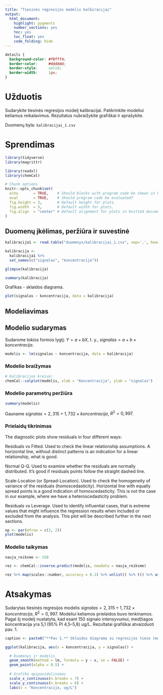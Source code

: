 ---
title: "Tiesinės regresijos modelis kalbiracijai"
output: 
  html_document: 
    highlight: pygments
    number_sections: yes
    toc: yes
    toc_float: yes
    code_folding: hide
---
```{css, echo=FALSE}
details {
  background-color: #f0fff4;
  border-color:     #dddddd;
  border-style:     solid;
  border-width:     1px;
}
```
# Užduotis

Sudarykite tiesinės regresijos modelį kalibracijai.
Patikrinkite modeliui keliamus reikalavimus.
Rezultatus nubraižykite grafiškai ir aprašykite.

Duomenų byla: `kalibracijai_1.csv`

# Sprendimas
```{r setup, message=FALSE, results='hide'}
library(tidyverse)
library(magrittr)

library(readxl)
library(chemCal)

# Chunk options
knitr::opts_chunk$set(
  echo       = TRUE,    # Should blocks with program code be shown in knitted documents?
  eval       = TRUE,    # Should program code be evaluated?
  fig.height = 3,       # Default height for plots.
  fig.width  = 5,       # Default width for plots.
  fig.align  = "center" # Default alignment for plots in knitted documents.
)
```

## Duomenų įkėlimas, peržiūra ir suvestinė

```{r}
kalibracija1 <- read.table("duomenys/kalibracijai_1.csv", sep=',', header=TRUE)
```

```{r}
kalibracija <- 
  kalibracija1 %>% 
  set_names(c("signalas", "koncentracija"))

glimpse(kalibracija)
```

```{r}
summary(kalibracija)
```


Grafikas - sklaidos diagrama.
```{r fig.height=4}

plot(signalas ~ koncentracija, data = kalibracija)
```

## Modeliavimas

## Modelio sudarymas

Sudarome tokios formos lygtį: $Y = a + bX$, t. y., $signalas = a + b \times koncentracija$.
```{r}
modelis <- lm(signalas ~ koncentracija, data = kalibracija)
```

### Modelio braižymas

```{r fig.height=3.5, fig.width=7}
# Kalibracijos kreivė:
chemCal::calplot(modelis, xlab = "Koncentracija", ylab = "signalas")
```

### Modelio parametrų peržiūra

```{r}
summary(modelis)
```

Gauname $signalas = 2{,}315 + 1{,}732 × koncentracija$, $R^2 = 0{,}997$.

### Prielaidų tikrinimas

The diagnostic plots show residuals in four different ways:

Residuals vs Fitted. Used to check the linear relationship assumptions. A
horizontal line, without distinct patterns is an indication for a linear
relationship, what is good.

Normal Q-Q. Used to examine whether the residuals are normally distributed.
It’s good if residuals points follow the straight dashed line.

Scale-Location (or Spread-Location). Used to check the homogeneity of variance
of the residuals (homoscedasticity). Horizontal line with equally spread points
is a good indication of homoscedasticity. This is not the case in our example,
where we have a heteroscedasticity problem.

Residuals vs Leverage. Used to identify influential cases, that is extreme
values that might influence the regression results when included or excluded
from the analysis. This plot will be described further in the next sections.

```{r fig.height=5, fig.width=5}
op <- par(mfrow = c(2, 2))
plot(modelis)
```

### Modelio taikymas

```{r}
nauja_reiksme <- 150

rez <- chemCal::inverse.predict(modelis, newdata = nauja_reiksme)

rez %>% map(scales::number, accuracy = 0.1) %>% unlist() %>% t() %>% as_tibble()
```

# Atsakymas

Sudarytas tiesinės regresijos modelis $signalas = 2{,}315 + 1{,}732 × koncentracija$, $R^2 = 0{,}997$. Modeliui keliamos prielaidos buvo tenkinamos. Pagal šį modelį nustatyta, kad esant 150 signalo intensyvumui, medžiagos koncentracija yra 5,1 (95% PI 4,5–5,8) ug/L. Rezultatai grafiškai atvaizduoti pav. 1.

```{r pav-1, echo=TRUE, fig.cap=caption}
caption <- paste0("**Pav 1.** Sklaidos diagrama su regresijos tiese (mėlyna). ")

ggplot(kalibracija, aes(x = koncentracija, y = signalas)) +

  # Duomenys ir modelis
  geom_smooth(method = lm, formula = y ~ x, se = FALSE) +
  geom_point(alpha = 0.5) +
  
  # Grafiko apipavidalinimas
  scale_x_continuous(n.breaks = 7) +
  scale_y_continuous(n.breaks = 6) +
  labs(x = "Koncentracija, ug/L")
```
